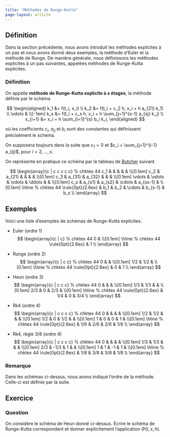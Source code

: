 ```yaml
---
title: "Méthodes de Runge-Kutta"
page-layout: article
---
```


## Définition

Dans la section précédente, nous avons introduit les méthodes explicites à un pas et nous avons donné deux exemples, la méthode d'Euler et la méthode de Runge. De manière générale, nous définissons les méthodes explicites à un pas suivantes, appelées méthodes de Runge-Kutta explicites.

::: {.callout-warning icon=false}
### Définition

On appelle **méthode de Runge-Kutta explicite à $s$ étages**, la méthode définie par le schéma

$$
\begin{aligned}
    k_1 &= f(t_i, x_i) \\
    k_2 &= f(t_i + c_2 h, x_i + h a_{21} k_1) \\
    \vdots & \\[-1em]
    k_s &= f(t_i + c_s h, x_i + h \sum_{j=1}^{s-1} a_{sj} k_j) \\
    x_{i+1} &= x_i + h \sum_{i=1}^{s} b_i k_i,
\end{aligned}
$$

où les coefficients $c_i$, $a_{ij}$ et $b_i$ sont des constantes qui définissent précisément le schéma. 

On supposera toujours dans la suite que $c_1 = 0$ et $c_i = \sum_{j=1}^{i-1} a_{ij}$, pour $i = 2, \ldots, s$.
:::

On représente en pratique ce schéma par le tableau de [Butcher](https://fr.wikipedia.org/wiki/John_Butcher) suivant.

$$
\begin{array}{c | c c c c c} % chktex 44
    c_1     & & & & & \\[0.1em]
    c_2     & a_{21} & & & & \\[0.1em]
    c_3     & a_{31} & a_{32} & & & \\[0.1em]
    \vdots  & \vdots & \vdots & \ddots & & \\[0.1em]
    c_s     & a_{s1} & a_{s2} & \cdots & a_{ss-1} & \\[0.1em]
    \hline % chktex 44
    \rule{0pt}{2.6ex}
            & b_1 & b_2 & \cdots & b_{s-1} & b_s \\
\end{array}
$$

## Exemples

Voici une liste d'exemples de schémas de Runge-Kutta explicites.

- Euler (ordre 1)
$$
\begin{array}{c | c} % chktex 44
    0   & \\[0.1em]
    \hline % chktex 44
    \rule{0pt}{2.6ex}
        & 1 \\
\end{array}
$$

- Runge (ordre 2)
$$
\begin{array}{c | c c} % chktex 44
    0       &     & \\[0.1em]
    1/2     & 1/2 & \\[0.1em]
    \hline % chktex 44
    \rule{0pt}{2.6ex}
            & 0   & 1 \\
\end{array}
$$

- Heun (ordre 3)
$$
\begin{array}{c | c c c} % chktex 44
    0       &     &     &  \\[0.1em]
    1/3     & 1/3 &     &  \\[0.1em]
    2/3     & 0   & 2/3 &  \\[0.1em]
    \hline % chktex 44
    \rule{0pt}{2.6ex}
            & 1/4 & 0   & 3/4 \\
\end{array}
$$

- Rk4 (ordre 4)
$$
\begin{array}{c | c c c c} % chktex 44
    0       & & & & \\[0.1em]
    1/2     & 1/2 & & & \\[0.1em]
    1/2     & 0 & 1/2 & & \\[0.1em]
    1       & 0 & 0 & 1 & \\[0.1em]
    \hline % chktex 44
    \rule{0pt}{2.6ex}
            & 1/6 & 2/6 & 2/6 & 1/6 \\
\end{array}
$$

- Rk4, règle 3/8 (ordre 4)
$$
\begin{array}{c | c c c c} % chktex 44
    0       & & & & \\[0.1em]
    1/3     & 1/3  & & & \\[0.1em]
    2/3     & -1/3 & 1 & & \\[0.1em]
    1       & 1 & -1 & 1 & \\[0.1em]
    \hline % chktex 44
    \rule{0pt}{2.6ex}
            & 1/8 & 3/8 & 3/8 & 1/8 \\
\end{array}
$$

::: {.callout-note icon=false}
### Remarque

Dans les schémas ci-dessus, nous avons indiqué l'ordre de la méthode. Celle-ci est définie par la suite.
:::

## Exercice

::: {.callout-tip icon=false}
### Question

On considère le schéma de Heun donné ci-dessus. Écrire le schéma de Runge-Kutta correspondant et donner explicitement l'application $\Phi(t, x, h)$.
:::
